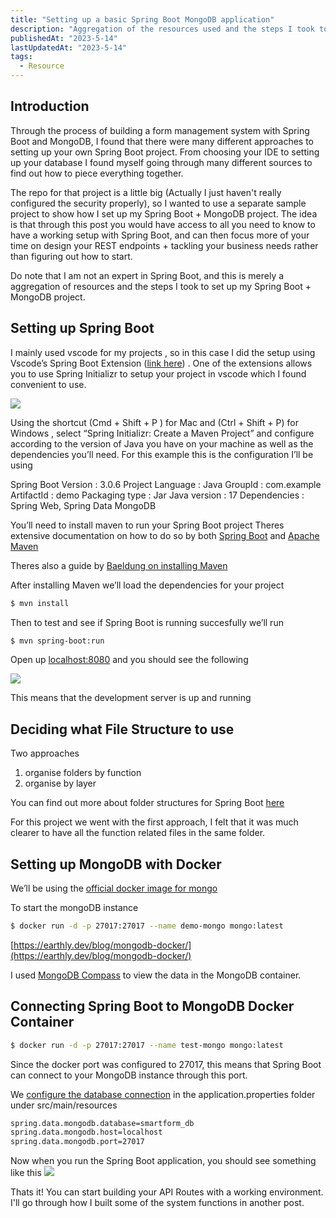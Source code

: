 ```yaml
---
title: "Setting up a basic Spring Boot MongoDB application"
description: "Aggregation of the resources used and the steps I took to set up my Spring Boot MongoDB application"
publishedAt: "2023-5-14"
lastUpdatedAt: "2023-5-14"
tags:
  - Resource
---
```


## Introduction

Through the process of building a form management system with Spring Boot and MongoDB, I found that there were many different approaches to setting up your own Spring Boot project. From choosing your IDE to setting up your database I found myself going through many different sources to find out how to piece everything together.

The repo for that project is a little big (Actually I just haven't really configured the security properly), so I wanted to use a separate sample project to show how I set up my Spring Boot + MongoDB project. The idea is that through this post you would have access to all you need to know to have a working setup with Spring Boot, and can then focus more of your time on design your REST endpoints + tackling your business needs rather than figuring out how to start.

Do note that I am not an expert in Spring Boot, and this is merely a aggregation of resources and the steps I took to set up my Spring Boot + MongoDB project.

## Setting up Spring Boot

I mainly used vscode for my projects , so in this case I did the setup using Vscode’s Spring Boot Extension ([link here](https://code.visualstudio.com/docs/java/java-spring-boot)) . One of the extensions allows you to use Spring Initializr to setup your project in vscode which I found convenient to use.

![](/img/springboot-mongodb/vscode.png)

Using the shortcut (Cmd + Shift + P ) for Mac and (Ctrl + Shift + P) for Windows , select “Spring Initializr: Create a Maven Project” and configure according to the version of Java you have on your machine as well as the dependencies you’ll need. For this example this is the configuration I’ll be using

Spring Boot Version : 3.0.6
Project Language : Java
GroupId : com.example
ArtifactId : demo
Packaging type : Jar
Java version : 17
Dependencies : Spring Web, Spring Data MongoDB

You’ll need to install maven to run your Spring Boot project
Theres extensive documentation on how to do so by both [Spring Boot](https://docs.spring.io/spring-boot/docs/current/reference/html/getting-started.html) and [Apache Maven](https://maven.apache.org/download.cgi)

Theres also a guide by [Baeldung on installing Maven](https://www.baeldung.com/install-maven-on-windows-linux-mac)

After installing Maven we’ll load the dependencies for your project

```sh title="bash"
$ mvn install
```

Then to test and see if Spring Boot is running succesfully we’ll run

```sh title="bash"
$ mvn spring-boot:run
```

Open up [localhost:8080](http://localhost:8080) and you should see the following

![](/img/springboot-mongodb/springbootDefaultPage.png)

This means that the development server is up and running

## Deciding what File Structure to use

Two approaches

1. organise folders by function
2. organise by layer

You can find out more about folder structures for Spring Boot [here](https://www.javaguides.net/2019/01/standard-project-structure-for-spring-boot-projects.html)

For this project we went with the first approach, I felt that it was much clearer to have all the function related files in the same folder.

## Setting up MongoDB with Docker

We’ll be using the [official docker image for mongo](https://hub.docker.com/_/mongo)

To start the mongoDB instance

```sh title="bash"
$ docker run -d -p 27017:27017 --name demo-mongo mongo:latest
```

[https://earthly.dev/blog/mongodb-docker/](https://earthly.dev/blog/mongodb-docker/)

I used [MongoDB Compass](https://www.mongodb.com/try/download/compass) to view the data in the MongoDB container.

## Connecting Spring Boot to MongoDB Docker Container

```sh title="bash"
$ docker run -d -p 27017:27017 --name test-mongo mongo:latest
```

Since the docker port was configured to 27017, this means that Spring Boot can connect to your MongoDB instance through this port.

We [configure the database connection](https://www.baeldung.com/spring-data-mongodb-connection) in the application.properties folder under src/main/resources

```sh title="bash"
spring.data.mongodb.database=smartform_db
spring.data.mongodb.host=localhost
spring.data.mongodb.port=27017
```

Now when you run the Spring Boot application, you should see something like this
![](/img/springboot-mongodb/springbootMongoConnection.png)

Thats it! You can start building your API Routes with a working environment. I'll go through how I built some of the system functions in another post.
